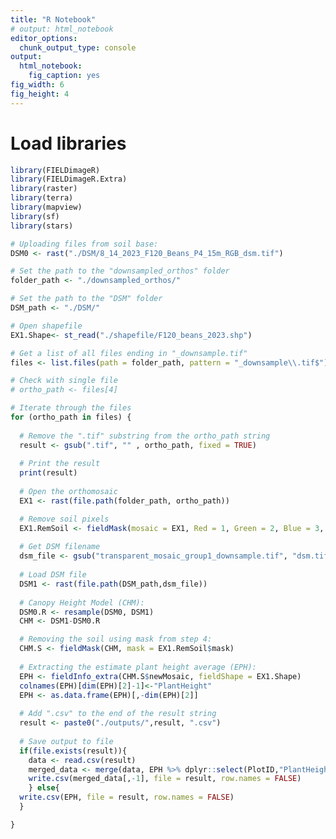 ```yaml
---
title: "R Notebook"
# output: html_notebook
editor_options: 
  chunk_output_type: console
output: 
  html_notebook: 
    fig_caption: yes
fig_width: 6 
fig_height: 4 
---
```


# Load libraries
```r
library(FIELDimageR)
library(FIELDimageR.Extra)
library(raster)
library(terra)
library(mapview)
library(sf)
library(stars)
```

```r
# Uploading files from soil base:
DSM0 <- rast("./DSM/8_14_2023_F120_Beans_P4_15m_RGB_dsm.tif")

# Set the path to the "downsampled_orthos" folder
folder_path <- "./downsampled_orthos/"

# Set the path to the "DSM" folder
DSM_path <- "./DSM/"

# Open shapefile 
EX1.Shape<- st_read("./shapefile/F120_beans_2023.shp") 

# Get a list of all files ending in "_downsample.tif"
files <- list.files(path = folder_path, pattern = "_downsample\\.tif$")

# Check with single file
# ortho_path <- files[4]

# Iterate through the files
for (ortho_path in files) {
  
  # Remove the ".tif" substring from the ortho_path string
  result <- gsub(".tif", "" , ortho_path, fixed = TRUE)
  
  # Print the result
  print(result)
  
  # Open the orthomosaic
  EX1 <- rast(file.path(folder_path, ortho_path))

  # Remove soil pixels
  EX1.RemSoil <- fieldMask(mosaic = EX1, Red = 1, Green = 2, Blue = 3, index = "HUE")
  
  # Get DSM filename
  dsm_file <- gsub("transparent_mosaic_group1_downsample.tif", "dsm.tif", ortho_path, fixed = TRUE)
  
  # Load DSM file
  DSM1 <- rast(file.path(DSM_path,dsm_file))
  
  # Canopy Height Model (CHM):
  DSM0.R <- resample(DSM0, DSM1)
  CHM <- DSM1-DSM0.R

  # Removing the soil using mask from step 4:
  CHM.S <- fieldMask(CHM, mask = EX1.RemSoil$mask)
  
  # Extracting the estimate plant height average (EPH):
  EPH <- fieldInfo_extra(CHM.S$newMosaic, fieldShape = EX1.Shape)
  colnames(EPH)[dim(EPH)[2]-1]<-"PlantHeight"
  EPH <- as.data.frame(EPH)[,-dim(EPH)[2]]
  
  # Add ".csv" to the end of the result string
  result <- paste0("./outputs/",result, ".csv")
  
  # Save output to file
  if(file.exists(result)){
    data <- read.csv(result)
    merged_data <- merge(data, EPH %>% dplyr::select(PlotID,"PlantHeight"), by ="PlotID")
    write.csv(merged_data[,-1], file = result, row.names = FALSE)
    } else{
  write.csv(EPH, file = result, row.names = FALSE)
  }

}
```

